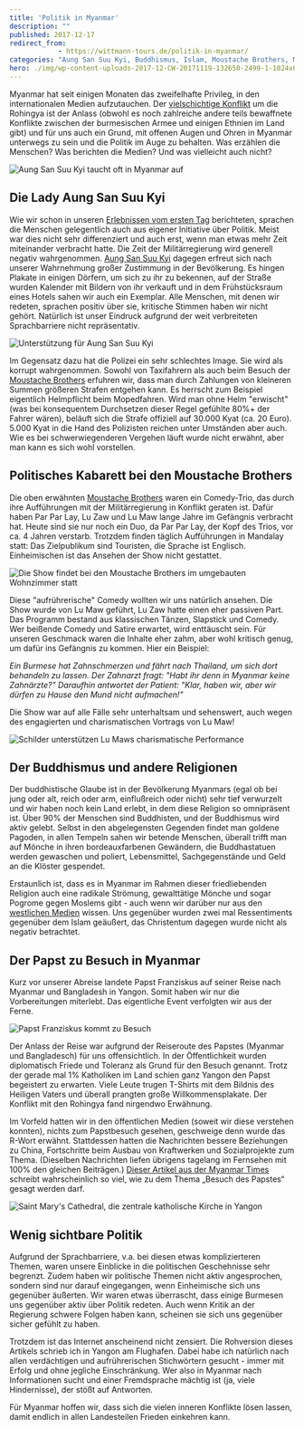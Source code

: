 ```yaml
---
title: 'Politik in Myanmar'
description: ""
published: 2017-12-17
redirect_from: 
            - https://wittmann-tours.de/politik-in-myanmar/
categories: "Aung San Suu Kyi, Buddhismus, Islam, Moustache Brothers, Myanmar, Myanmar, Papst, Politik"
hero: ./img/wp-content-uploads-2017-12-CW-20171119-132650-2499-1-1024x683.jpg
---
```

Myanmar hat seit einigen Monaten das zweifelhafte Privileg, in den internationalen Medien aufzutauchen. Der [vielschichtige Konflikt](https://www.youtube.com/watch?v=0uB8pBJ2S7I) um die Rohingya ist der Anlass (obwohl es noch zahlreiche andere teils bewaffnete Konflikte zwischen der burmesischen Armee und einigen Ethnien im Land gibt) und für uns auch ein Grund, mit offenen Augen und Ohren in Myanmar unterwegs zu sein und die Politik im Auge zu behalten. Was erzählen die Menschen? Was berichten die Medien? Und was vielleicht auch nicht?

![Aung San Suu Kyi taucht oft in Myanmar auf](./img/wp-content-uploads-2017-12-CW-20171119-132650-2499-1-1024x683.jpg)

<!--more-->

## Die Lady Aung San Suu Kyi

Wie wir schon in unseren [Erlebnissen vom ersten Tag](http://wittmann-tours.de/erste-eindruecke-aus-myanmar/) berichteten, sprachen die Menschen gelegentlich auch aus eigener Initiative über Politik. Meist war dies nicht sehr differenziert und auch erst, wenn man etwas mehr Zeit miteinander verbracht hatte. Die Zeit der Militärregierung wird generell negativ wahrgenommen. [Aung San Suu Kyi](https://de.wikipedia.org/wiki/Aung_San_Suu_Kyi) dagegen erfreut sich nach unserer Wahrnehmung großer Zustimmung in der Bevölkerung. Es hingen Plakate in einigen Dörfern, um sich zu ihr zu bekennen, auf der Straße wurden Kalender mit Bildern von ihr verkauft und in dem Frühstücksraum eines Hotels sahen wir auch ein Exemplar. Alle Menschen, mit denen wir redeten, sprachen positiv über sie, kritische Stimmen haben wir nicht gehört. Natürlich ist unser Eindruck aufgrund der weit verbreiteten Sprachbarriere nicht repräsentativ.

![Unterstützung für Aung San Suu Kyi](./img/wp-content-uploads-2017-12-CW-20171102-132047-0990-1-1024x683.jpg)

Im Gegensatz dazu hat die Polizei ein sehr schlechtes Image. Sie wird als korrupt wahrgenommen. Sowohl von Taxifahrern als auch beim Besuch der [Moustache Brothers](https://de.wikipedia.org/wiki/Moustache_Brothers) erfuhren wir, dass man durch Zahlungen von kleineren Summen größeren Strafen entgehen kann. Es herrscht zum Beispiel eigentlich Helmpflicht beim Mopedfahren. Wird man ohne Helm "erwischt" (was bei konsequentem Durchsetzen dieser Regel gefühlte 80%+ der Fahrer wären), beläuft sich die Strafe offiziell auf 30.000 Kyat (ca. 20 Euro). 5.000 Kyat in die Hand des Polizisten reichen unter Umständen aber auch. Wie es bei schwerwiegenderen Vergehen läuft wurde nicht erwähnt, aber man kann es sich wohl vorstellen.

## Politisches Kabarett bei den Moustache Brothers

Die oben erwähnten [Moustache Brothers](https://de.wikipedia.org/wiki/Moustache_Brothers) waren ein Comedy-Trio, das durch ihre Aufführungen mit der Militärregierung in Konflikt geraten ist. Dafür haben Par Par Lay, Lu Zaw und Lu Maw lange Jahre im Gefängnis verbracht hat. Heute sind sie nur noch ein Duo, da Par Par Lay, der Kopf des Trios, vor ca. 4 Jahren verstarb. Trotzdem finden täglich Aufführungen in Mandalay statt: Das Zielpublikum sind Touristen, die Sprache ist Englisch. Einheimischen ist das Ansehen der Show nicht gestattet.

![Die Show findet bei den Moustache Brothers im umgebauten Wohnzimmer statt](./img/wp-content-uploads-2017-12-CW-20171102-202522-1057-1-1024x683.jpg)

Diese "aufrührerische" Comedy wollten wir uns natürlich ansehen. Die Show wurde von Lu Maw geführt, Lu Zaw hatte einen eher passiven Part. Das Programm bestand aus klassischen Tänzen, Slapstick und Comedy. Wer beißende Comedy und Satire erwartet, wird enttäuscht sein. Für unseren Geschmack waren die Inhalte eher zahm, aber wohl kritisch genug, um dafür ins Gefängnis zu kommen. Hier ein Beispiel:

_Ein Burmese hat Zahnschmerzen und fährt nach Thailand, um sich dort behandeln zu lassen. Der Zahnarzt fragt: "Habt ihr denn in Myanmar keine Zahnärzte?" Daraufhin antwortet der Patient: "Klar, haben wir, aber wir dürfen zu Hause den Mund nicht aufmachen!"_

Die Show war auf alle Fälle sehr unterhaltsam und sehenswert, auch wegen des engagierten und charismatischen Vortrags von Lu Maw!

![Schilder unterstützen Lu Maws charismatische Performance](./img/wp-content-uploads-2017-12-CW-20171102-212444-1074-1-683x1024.jpg)

## Der Buddhismus und andere Religionen

Der buddhistische Glaube ist in der Bevölkerung Myanmars (egal ob bei jung oder alt, reich oder arm, einflußreich oder nicht) sehr tief verwurzelt und wir haben noch kein Land erlebt, in dem diese Religion so omnipräsent ist. Über 90% der Menschen sind Buddhisten, und der Buddhismus wird aktiv gelebt. Selbst in den abgelegensten Gegenden findet man goldene Pagoden, in allen Tempeln sahen wir betende Menschen, überall trifft man auf Mönche in ihren bordeauxfarbenen Gewändern, die Buddhastatuen werden gewaschen und poliert, Lebensmittel, Sachgegenstände und Geld an die Klöster gespendet.

Erstaunlich ist, dass es in Myanmar im Rahmen dieser friedliebenden Religion auch eine radikale Strömung, gewalttätige Mönche und sogar Pogrome gegen Moslems gibt - auch wenn wir darüber nur aus den [westlichen Medien](http://www.ardmediathek.de/tv/Weltspiegel/Myanmar-Buddhisten-hetzen-gegen-Muslime/Das-Erste/Video-Podcast?bcastId=329478&documentId=47471682) wissen. Uns gegenüber wurden zwei mal Ressentiments gegenüber dem Islam geäußert, das Christentum dagegen wurde nicht als negativ betrachtet.

## Der Papst zu Besuch in Myanmar

Kurz vor unserer Abreise landete Papst Franziskus auf seiner Reise nach Myanmar und Bangladesh in Yangon. Somit haben wir nur die Vorbereitungen miterlebt. Das eigentliche Event verfolgten wir aus der Ferne.

![Papst Franziskus kommt zu Besuch](./img/wp-content-uploads-2017-12-CW-20171119-115523-2484-1-1024x683.jpg)

Der Anlass der Reise war aufgrund der Reiseroute des Papstes (Myanmar und Bangladesch) für uns offensichtlich. In der Öffentlichkeit wurden diplomatisch Friede und Toleranz als Grund für den Besuch genannt. Trotz der gerade mal 1% Katholiken im Land schien ganz Yangon den Papst begeistert zu erwarten. Viele Leute trugen T-Shirts mit dem Bildnis des Heiligen Vaters und überall prangten große Willkommensplakate. Der Konflikt mit den Rohingya fand nirgendwo Erwähnung.

Im Vorfeld hatten wir in den öffentlichen Medien (soweit wir diese verstehen konnten), nichts zum Papstbesuch gesehen, geschweige denn wurde das R-Wort erwähnt. Stattdessen hatten die Nachrichten bessere Beziehungen zu China, Fortschritte beim Ausbau von Kraftwerken und Sozialprojekte zum Thema. (Dieselben Nachrichten liefen übrigens tagelang im Fernsehen mit 100% den gleichen Beiträgen.) [Dieser Artikel aus der Myanmar Times](https://www.mmtimes.com/news/pope-francis-prayer-peace-myanmar.html) schreibt wahrscheinlich so viel, wie zu dem Thema „Besuch des Papstes“ gesagt werden darf.

![Saint Mary's Cathedral, die zentrale katholische Kirche in Yangon](http://wittmann-tours.de/wp-content/uploads/2017/12/CW-20171119-074957-0641-1-1024x683.jpg)

## Wenig sichtbare Politik

Aufgrund der Sprachbarriere, v.a. bei diesen etwas komplizierteren Themen, waren unsere Einblicke in die politischen Geschehnisse sehr begrenzt. Zudem haben wir politische Themen nicht aktiv angesprochen, sondern sind nur darauf eingegangen, wenn Einheimische sich uns gegenüber äußerten. Wir waren etwas überrascht, dass einige Burmesen uns gegenüber aktiv über Politik redeten. Auch wenn Kritik an der Regierung schwere Folgen haben kann, scheinen sie sich uns gegenüber sicher gefühlt zu haben.

Trotzdem ist das Internet anscheinend nicht zensiert. Die Rohversion dieses Artikels schrieb ich in Yangon am Flughafen. Dabei habe ich natürlich nach allen verdächtigen und aufrührerischen Stichwörtern gesucht - immer mit Erfolg und ohne jegliche Einschränkung. Wer also in Myanmar nach Informationen sucht und einer Fremdsprache mächtig ist (ja, viele Hindernisse), der stößt auf Antworten.

Für Myanmar hoffen wir, dass sich die vielen inneren Konflikte lösen lassen, damit endlich in allen Landesteilen Frieden einkehren kann.
